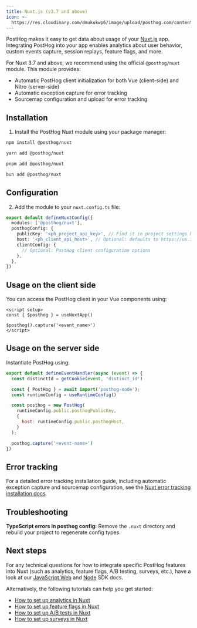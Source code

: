 ```yaml
---
title: Nuxt.js (v3.7 and above)
icon: >-
  https://res.cloudinary.com/dmukukwp6/image/upload/posthog.com/contents/images/docs/integrate/frameworks/nuxt.svg
---
```



PostHog makes it easy to get data about usage of your [Nuxt.js](https://nuxt.com/) app. Integrating PostHog into your app enables analytics about user behavior, custom events capture, session replays, feature flags, and more.

For Nuxt 3.7 and above, we recommend using the official `@posthog/nuxt` module. This module provides:
- Automatic PostHog client initialization for both Vue (client-side) and Nitro (server-side)
- Automatic exception capture for error tracking
- Sourcemap configuration and upload for error tracking

## Installation

1. Install the PostHog Nuxt module using your package manager:

<MultiLanguage>

```bash file=npm
npm install @posthog/nuxt
```

```bash file=Yarn
yarn add @posthog/nuxt
```

```bash file=pnpm
pnpm add @posthog/nuxt
```

```bash file=Bun
bun add @posthog/nuxt
```

</MultiLanguage>

## Configuration

2. Add the module to your `nuxt.config.ts` file:

```typescript file=nuxt.config.ts
export default defineNuxtConfig({
  modules: ['@posthog/nuxt'],
  posthogConfig: {
    publicKey: '<ph_project_api_key>', // Find it in project settings https://app.posthog.com/settings/project
    host: '<ph_client_api_host>', // Optional: defaults to https://us.i.posthog.com. Use https://eu.i.posthog.com for EU region
    clientConfig: {
      // Optional: PostHog client configuration options
    },
  },
})
```

## Usage on the client side

You can access the PostHog client in your Vue components using:

```vue filename=index.vue
<script setup>
const { $posthog } = useNuxtApp()

$posthog().capture('<event_name>')
</script>
```

## Usage on the server side

Instantiate PostHog using:

```js file=server/api/example.js focusOnLines=4-21
export default defineEventHandler(async (event) => {
  const distinctId = getCookie(event, 'distinct_id')

  const { PostHog } = await import('posthog-node');
  const runtimeConfig = useRuntimeConfig()

  const posthog = new PostHog(
    runtimeConfig.public.posthogPublicKey,
    { 
      host: runtimeConfig.public.posthogHost, 
    }
  );

  posthog.capture('<event-name>')
})
```

<DetailSetUpReverseProxy />

<DetailGroupProductsInOneProject />

## Error tracking

For a detailed error tracking installation guide, including automatic exception capture and sourcemap configuration, see the [Nuxt error tracking installation docs](/docs/error-tracking/installation/nuxt).

## Troubleshooting

**TypeScript errors in posthog config:**
Remove the `.nuxt` directory and rebuild your project to regenerate config types.

## Next steps

For any technical questions for how to integrate specific PostHog features into Nuxt (such as analytics, feature flags, A/B testing, surveys, etc.), have a look at our [JavaScript Web](/docs/libraries/js) and [Node](/docs/libraries/node) SDK docs.

Alternatively, the following tutorials can help you get started:

- [How to set up analytics in Nuxt](/tutorials/nuxt-analytics)
- [How to set up feature flags in Nuxt](/tutorials/nuxt-feature-flags)
- [How to set up A/B tests in Nuxt](/tutorials/nuxtjs-ab-tests)
- [How to set up surveys in Nuxt](/tutorials/nuxt-surveys)

